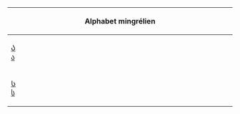 {| class="wikitable" style="clear:both; margin:0.5em auto 0.5em auto; border-collapse:collapse; background:GhostWhite; padding:0.5em; text-align:center"
! colspan="18" | Alphabet mingrélien
|-
| style="width: 5.556%;" | [[Ა]]<br/>[[ა]]
| style="width: 5.556%;" | [[Ბ]]<br/>[[ბ]]
| style="width: 5.556%;" | [[Გ]]<br/>[[გ]]
| style="width: 5.556%;" | [[Დ]]<br/>[[დ]]
| style="width: 5.556%;" | [[Ე]]<br/>[[ე]]
| style="width: 5.556%;" | [[Ვ]]<br/>[[ვ]]
| style="width: 5.556%;" | [[Ზ]]<br/>[[ზ]]
| style="width: 5.556%;" | [[Თ]]<br/>[[თ]]
| style="width: 5.556%;" | [[Ი]]<br/>[[ი]]
| style="width: 5.556%;" | [[Კ]]<br/>[[კ]]
| style="width: 5.556%;" | [[Ლ]]<br/>[[ლ]]
| style="width: 5.556%;" | [[Მ]]<br/>[[მ]]
| style="width: 5.556%;" | [[Ნ]]<br/>[[ნ]]
| style="width: 5.556%;" | [[Ჲ]]<br/>[[ჲ]]
| style="width: 5.556%;" | [[Ო]]<br/>[[ო]]
| style="width: 5.556%;" | [[Პ]]<br/>[[პ]]
| style="width: 5.556%;" | [[Ჟ]]<br/>[[ჟ]]
| style="width: 5.556%;" | [[Რ]]<br/>[[რ]]
|-
| style="width: 5.556%;" | [[Ს]]<br/>[[ს]]
| style="width: 5.556%;" | [[Ტ]]<br/>[[ტ]]
| style="width: 5.556%;" | [[Უ]]<br/>[[უ]]
| style="width: 5.556%;" | [[Ჷ]]<br/>[[ჷ]]
| style="width: 5.556%;" | [[Ფ]]<br/>[[ფ]]
| style="width: 5.556%;" | [[Ქ]]<br/>[[ქ]]
| style="width: 5.556%;" | [[Ღ]]<br/>[[ღ]]
| style="width: 5.556%;" | [[Ყ]]<br/>[[ყ]]
| style="width: 5.556%;" | [[Ჸ]]<br/>[[ჸ]]
| style="width: 5.556%;" | [[Შ]]<br/>[[შ]]
| style="width: 5.556%;" | [[Ჩ]]<br/>[[ჩ]]
| style="width: 5.556%;" | [[Ც]]<br/>[[ც]]
| style="width: 5.556%;" | [[Ძ]]<br/>[[ძ]]
| style="width: 5.556%;" | [[Წ]]<br/>[[წ]]
| style="width: 5.556%;" | [[Ჭ]]<br/>[[ჭ]]
| style="width: 5.556%;" | [[Ხ]]<br/>[[ხ]]
| style="width: 5.556%;" | [[Ჯ]]<br/>[[ჯ]]
| style="width: 5.556%;" | [[Ჰ]]<br/>[[ჰ]]
|}
